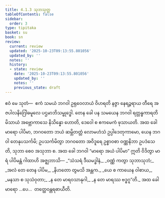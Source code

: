 ```yaml
---
title: 4.1.3 သုဘသုတ္တ
tableOfContents: false
sidebar:
  order: 3
type: tipitaka
basket: su
book: sn
review:
  current: review
  updated: '2025-10-23T09:13:55.801056'
  updated_by: ''
  notes: ''
  history:
  - state: review
    date: '2025-10-23T09:13:55.801056'
    updated_by: ''
    notes: ''
    previous_state: draft
---
```



<ReviewStatus review={frontmatter.review} showDetails={true} />

<HypothesisAnnotation frontmatter={frontmatter} />

<DynamicBreadcrumb />

<Division number="139" book="sn" e="ch" v="18" p="300">

<Paragraph number="779" book="sn">
ဧဝံ မေ သုတံ—  ဧကံ သမယံ ဘဂဝါ ဥရုဝေလာယံ ဝိဟရတိ နဇ္ဇာ နေရဉ္ဇရာယ တီရေ အဇပါလနိဂြေါဓမူလေ ပဌမာဘိသမ္ဗုဒ္ဓေါ. တေန ခေါ ပန သမယေန ဘဂဝါ ရတ္တန္ဓကာရတိမိသာယံ အဗ္ဘောကာသေ နိသိန္နော ဟောတိ, ဒေဝေါ စ ဧကမေကံ ဖုသာယတိ. အထ ခေါ မာရော ပါပိမာ, ဘဂဝတော ဘယံ ဆမ္ဘိတတ္တံ လောမဟံသံ ဥပ္ပါဒေတုကာမော, ယေန ဘဂဝါ တေနုပသင်္ကမိ; ဥပသင်္ကမိတွာ ဘဂဝတော အဝိဒူရေ ဥစ္စာဝစာ ဝဏ္ဏနိဘာ ဥပဒံသေတိ, သုဘာ စေဝ အသုဘာ စ. အထ ခေါ ဘဂဝါ “မာရော အယံ ပါပိမာ” ဣတိ ဝိဒိတွာ မာရံ ပါပိမန္တံ ဂါထာဟိ အဇ္ဈဘာသိ—
</Paragraph>

<Paragraph number="780" type="verses" book="sn">
_“သံသရံ ဒီဃမဒ္ဓါနံ,_  
_ဝဏ္ဏံ ကတွာ သုဘာသုဘံ;_  
_အလံ တေ တေန ပါပိမ,_  
_နိဟတော တွမသိ အန္တက._  

</Paragraph>

<Paragraph number="781" type="verses" book="sn">
_ယေ စ ကာယေန ဝါစာယ,_  
_မနသာ စ သုသံဝုတာ;_  
_န တေ မာရဝသာနုဂါ,_  
_န တေ မာရဿ ဗဒ္ဓဂူ”တိ._  

</Paragraph>

<Paragraph number="782" book="sn">
အထ ခေါ မာရော …ပေ…  တတ္ထေဝန္တရဓာယီတိ.
</Paragraph>
</Division>